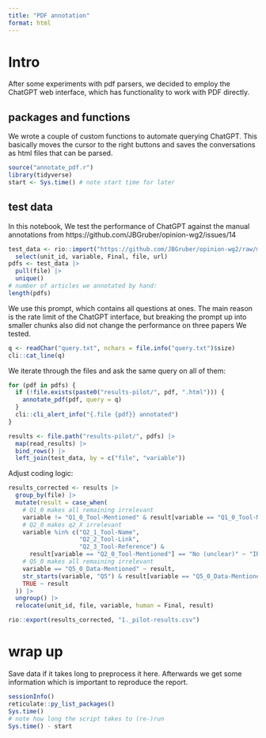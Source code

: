 ```yaml
---
title: "PDF annotation"
format: html
---
```


# Intro

After some experiments with pdf parsers, we decided to employ the ChatGPT web interface, which has functionality to work with PDF directly.

## packages and functions

We wrote a couple of custom functions to automate querying ChatGPT. 
This basically moves the cursor to the right buttons and saves the conversations as html files that can be parsed.

```r
source("annotate_pdf.r")
library(tidyverse)
start <- Sys.time() # note start time for later
```

## test data

In this notebook, We test the performance of ChatGPT against the manual annotations from https://github.com/JBGruber/opinion-wg2/issues/14

```r
test_data <- rio::import("https://github.com/JBGruber/opinion-wg2/raw/main/paper-annotation/4._annotations_jbg.xlsx") |> 
  select(unit_id, variable, Final, file, url)
pdfs <- test_data |> 
  pull(file) |> 
  unique()
# number of articles we annotated by hand:
length(pdfs)
```

We use this prompt, which contains all questions at ones. 
The main reason is the rate limit of the ChatGPT interface, but breaking the prompt up into smaller chunks also did not change the performance on three papers We tested.

```r
q <- readChar("query.txt", nchars = file.info("query.txt")$size)
cli::cat_line(q)
```

We iterate through the files and ask the same query on all of them:

```r
for (pdf in pdfs) {
  if (!file.exists(paste0("results-pilot/", pdf, ".html"))) {
    annotate_pdf(pdf, query = q)
  }
  cli::cli_alert_info("{.file {pdf}} annotated")
}
```

```r
results <- file.path("results-pilot/", pdfs) |> 
  map(read_results) |> 
  bind_rows() |> 
  left_join(test_data, by = c("file", "variable"))
```

Adjust coding logic:

```r
results_corrected <- results |> 
  group_by(file) |> 
  mutate(result = case_when(
    # Q1_0 makes all remaining irrelevant
    variable != "Q1_0_Tool-Mentioned" & result[variable == "Q1_0_Tool-Mentioned"] == "No (unclear)" ~ "IRRELEVANT",
    # Q2_0 makes q2_X irrelevant
    variable %in% c("Q2_1_Tool-Name",
                    "Q2_2_Tool-Link",
                    "Q2_3_Tool-Reference") & 
      result[variable == "Q2_0_Tool-Mentioned"] == "No (unclear)" ~ "IRRELEVANT",
    # Q5_0 makes all remaining irrelevant
    variable == "Q5_0_Data-Mentioned" ~ result,
    str_starts(variable, "Q5") & result[variable == "Q5_0_Data-Mentioned"] == "No (unclear)" ~ "IRRELEVANT",
    TRUE ~ result
  )) |> 
  ungroup() |> 
  relocate(unit_id, file, variable, human = Final, result)
```

```r
rio::export(results_corrected, "1._pilot-results.csv")
```

# wrap up

Save data if it takes long to preprocess it here. 
Afterwards we get some information which is important to reproduce the report.

```r
sessionInfo()
reticulate::py_list_packages()
Sys.time()
# note how long the script takes to (re-)run
Sys.time() - start
```

